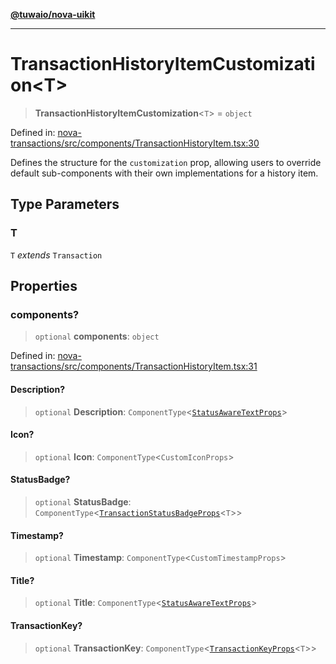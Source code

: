 [**@tuwaio/nova-uikit**](../../../README.md)

***

# TransactionHistoryItemCustomization\<T\>

> **TransactionHistoryItemCustomization**\<`T`\> = `object`

Defined in: [nova-transactions/src/components/TransactionHistoryItem.tsx:30](https://github.com/TuwaIO/nova-uikit/blob/521f7fb9e706763c4e7c971132121a690c16fc53/packages/nova-transactions/src/components/TransactionHistoryItem.tsx#L30)

Defines the structure for the `customization` prop, allowing users to override
default sub-components with their own implementations for a history item.

## Type Parameters

### T

`T` *extends* `Transaction`

## Properties

### components?

> `optional` **components**: `object`

Defined in: [nova-transactions/src/components/TransactionHistoryItem.tsx:31](https://github.com/TuwaIO/nova-uikit/blob/521f7fb9e706763c4e7c971132121a690c16fc53/packages/nova-transactions/src/components/TransactionHistoryItem.tsx#L31)

#### Description?

> `optional` **Description**: `ComponentType`\<[`StatusAwareTextProps`](StatusAwareTextProps.md)\>

#### Icon?

> `optional` **Icon**: `ComponentType`\<`CustomIconProps`\>

#### StatusBadge?

> `optional` **StatusBadge**: `ComponentType`\<[`TransactionStatusBadgeProps`](TransactionStatusBadgeProps.md)\<`T`\>\>

#### Timestamp?

> `optional` **Timestamp**: `ComponentType`\<`CustomTimestampProps`\>

#### Title?

> `optional` **Title**: `ComponentType`\<[`StatusAwareTextProps`](StatusAwareTextProps.md)\>

#### TransactionKey?

> `optional` **TransactionKey**: `ComponentType`\<[`TransactionKeyProps`](TransactionKeyProps.md)\<`T`\>\>
